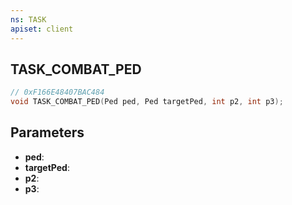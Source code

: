 ```yaml
---
ns: TASK
apiset: client
---
```

## TASK_COMBAT_PED

```c
// 0xF166E48407BAC484
void TASK_COMBAT_PED(Ped ped, Ped targetPed, int p2, int p3);
```


## Parameters
* **ped**:
* **targetPed**:
* **p2**:
* **p3**: